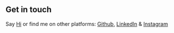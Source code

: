## Get in touch

Say [Hi](mailto:hhiles@howtohaden.com) or find me on other platforms: [Github](https://github.com/HadenHiles), [LinkedIn](https://www.linkedin.com/in/haden-hiles-67610882/) & [Instagram](https://instagram.com/howtohaden)
